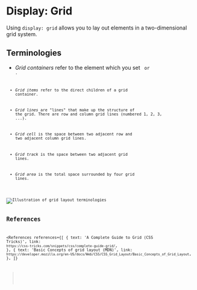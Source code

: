 
<MetadataConfigurer title="Display: Grid" dateCreated="2021-02-26" />

# Display: Grid

Using `display: grid` allows you to lay out elements in a two-dimensional grid system.

## Terminologies

- <dfn>Grid containers</dfn> refer to the element which you set <Code str="display: grid" /> or <Code str="display: inline-grid" />
  .
- <dfn>Grid items</dfn> refer to the direct children of a grid container.

- <dfn>Grid lines</dfn> are "lines" that make up the structure of the grid. There are row and column
  grid lines (numbered 1, 2, 3, ...).
- <dfn>Grid cell</dfn> is the space between two adjacent row and two adjacent column grid lines.
- <dfn>Grid track</dfn> is the space between two adjacent grid lines.
- <dfn>Grid area</dfn> is the total space surrounded by four grid lines.

<Image path="/res/web/css/grid-terminology.png" alt="Illustration of grid layout terminologies" />

## References

<References
  references={[
    {
      text: 'A Complete Guide to Grid (CSS Tricks)',
      link: `https://css-tricks.com/snippets/css/complete-guide-grid/`,
    },
    {
      text: 'Basic Concepts of grid layout (MDN)',
      link: `https://developer.mozilla.org/en-US/docs/Web/CSS/CSS_Grid_Layout/Basic_Concepts_of_Grid_Layout`,
    },
  ]}
></References>
